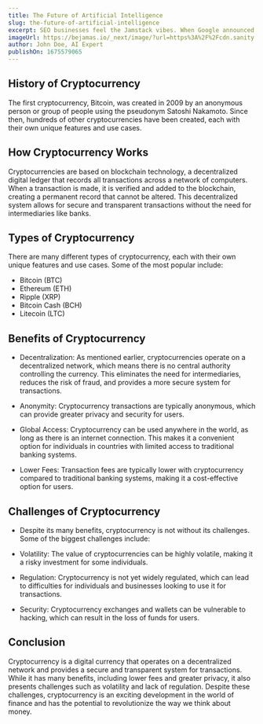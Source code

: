 ```yaml
---
title: The Future of Artificial Intelligence
slug: the-future-of-artificial-intelligence
excerpt: SEO businesses feel the Jamstack vibes. When Google announced their upcoming Page Experience update, Backlinko realized that they needed to improve their website. We are happy we could help.
imageUrl: https://bejamas.io/_next/image/?url=https%3A%2F%2Fcdn.sanity.io%2Fimages%2Flxs6x7jp%2Fproduction%2Fdafc804860ef3aca8daa7dd91e5275f727b37012-2000x2000.png&w=1080&q=75
author: John Doe, AI Expert
publishOn: 1675579065
---
```


## History of Cryptocurrency

The first cryptocurrency, Bitcoin, was created in 2009 by an anonymous person or group of people using the pseudonym Satoshi Nakamoto. Since then, hundreds of other cryptocurrencies have been created, each with their own unique features and use cases.

## How Cryptocurrency Works

Cryptocurrencies are based on blockchain technology, a decentralized digital ledger that records all transactions across a network of computers. When a transaction is made, it is verified and added to the blockchain, creating a permanent record that cannot be altered. This decentralized system allows for secure and transparent transactions without the need for intermediaries like banks.

## Types of Cryptocurrency

There are many different types of cryptocurrency, each with their own unique features and use cases. Some of the most popular include:

- Bitcoin (BTC)
- Ethereum (ETH)
- Ripple (XRP)
- Bitcoin Cash (BCH)
- Litecoin (LTC)

## Benefits of Cryptocurrency

- Decentralization: As mentioned earlier, cryptocurrencies operate on a decentralized network, which means there is no central authority controlling the currency. This eliminates the need for intermediaries, reduces the risk of fraud, and provides a more secure system for transactions.

- Anonymity: Cryptocurrency transactions are typically anonymous, which can provide greater privacy and security for users.

- Global Access: Cryptocurrency can be used anywhere in the world, as long as there is an internet connection. This makes it a convenient option for individuals in countries with limited access to traditional banking systems.

- Lower Fees: Transaction fees are typically lower with cryptocurrency compared to traditional banking systems, making it a cost-effective option for users.

## Challenges of Cryptocurrency

- Despite its many benefits, cryptocurrency is not without its challenges. Some of the biggest challenges include:

- Volatility: The value of cryptocurrencies can be highly volatile, making it a risky investment for some individuals.

- Regulation: Cryptocurrency is not yet widely regulated, which can lead to difficulties for individuals and businesses looking to use it for transactions.

- Security: Cryptocurrency exchanges and wallets can be vulnerable to hacking, which can result in the loss of funds for users.

## Conclusion

Cryptocurrency is a digital currency that operates on a decentralized network and provides a secure and transparent system for transactions. While it has many benefits, including lower fees and greater privacy, it also presents challenges such as volatility and lack of regulation. Despite these challenges, cryptocurrency is an exciting development in the world of finance and has the potential to revolutionize the way we think about money.
